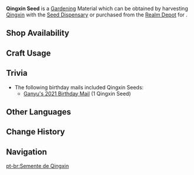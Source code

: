 {{Item Infobox
|id           = 130006
|image        = Item Qingxin Seed.png
|type         = Gardening Materials
|invCategory  = Seed Dispensary
|group        = Luxuriant Glebe
|description  = A seed obtained from the [[Seed Dispensary]]. A quality seed full of life, just waiting to be planted in the fields of the Realm Within. After some time, it will grow into a [[Qingxin]].
|source1      = Harvesting [[Qingxin]] with the [[Seed Dispensary]]
|source2      = [[Housing/Realm Depot|Realm Depot]]
}}
'''Qingxin Seed''' is a [[Gardening]] Material which can be obtained by harvesting [[Qingxin]] with the [[Seed Dispensary]] or purchased from the [[Realm Depot]] for {{Item|Realm Currency|30|x=5}}.

==Shop Availability==
{{Shop Availability|currency=Realm Currency}}

==Craft Usage==
{{Craft Usage}}

==Trivia==
*The following birthday mails included Qingxin Seeds:
**[[Birthday/Ganyu#I've Been Thinking...|Ganyu's 2021 Birthday Mail]] (1 Qingxin Seed)

==Other Languages==
{{Other Languages
|en      = Qingxin Seed
|zhs     = 「清心」的种子
|zhs_rm  = "Qīngxīn" de Zhǒngzǐ
|zht     = 「清心」的種子
|zht_rm  = "Qīngxīn" de Zhǒngzǐ
|zh_tl   = "Qingxin"'s Seed
|ja      = 「清心」の種
|ja_rm   = "Seishin" no Tane
|ja_tl   = "Qingxin" Seed
|ko      = 「청심」 씨앗
|ko_rm   = "Cheongsim" Ssiat
|ko_tl   = "Pure Heart" Seed
|es      = Semilla de flor chingxin
|es_tl   = Qingxin Flower Seed
|fr      = Graine de fleur de Qingxin
|fr_tl   = Qingxin Flower Seed
|ru      = Семена цинсинь
|ru_tl   = Qingxin Seed
|th      = Qingxin Seed
|vi      = Hạt Giống Thanh Tâm
|vi_tl   = 
|de      = Qingxinsamen
|de_tl   = Qingxin Seed(s)
|id      = Qingxin Seed
|pt      = Semente de Qingxin
|pt_tl   = Qingxin Seed
}}

==Change History==
{{Change History|2.0}}

==Navigation==
{{Material Navbox|type=Gardening Materials}}

[[pt-br:Semente de Qingxin]]